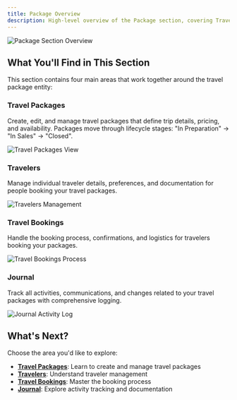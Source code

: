 ```yaml
---
title: Package Overview
description: High-level overview of the Package section, covering Travel Packages, Travelers, Travel Bookings, and Journal functionality.
---
```



![Package Section Overview](/images/package-section-overview.png)

## What You'll Find in This Section

<InlineTOC items={toc} />

This section contains four main areas that work together around the travel package entity:

### Travel Packages
Create, edit, and manage travel packages that define trip details, pricing, and availability. Packages move through lifecycle stages: "In Preparation" → "In Sales" → "Closed".

![Travel Packages View](/images/travel-packages-view.png)

### Travelers
Manage individual traveler details, preferences, and documentation for people booking your travel packages.

![Travelers Management](/images/travelers-management.png)

### Travel Bookings
Handle the booking process, confirmations, and logistics for travelers booking your packages.

![Travel Bookings Process](/images/travel-bookings-process.png)

### Journal
Track all activities, communications, and changes related to your travel packages with comprehensive logging.

![Journal Activity Log](/images/journal-activity-log.png)

## What's Next?

Choose the area you'd like to explore:

- **[Travel Packages](./package/travel-packages)**: Learn to create and manage travel packages
- **[Travelers](./package/travelers)**: Understand traveler management
- **[Travel Bookings](./package/travel-bookings)**: Master the booking process
- **[Journal](./package/journal)**: Explore activity tracking and documentation

